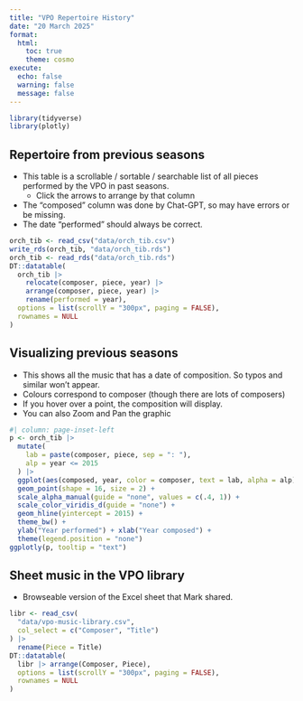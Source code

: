 ```yaml
---
title: "VPO Repertoire History"
date: "20 March 2025"
format: 
  html:
    toc: true
    theme: cosmo
execute:
  echo: false
  warning: false
  message: false
---
```


```r
library(tidyverse)
library(plotly)
```

## Repertoire from previous seasons

* This table is a scrollable / sortable / searchable list of all pieces performed by the VPO in past seasons.
    * Click the arrows to arrange by that column
* The "composed" column was done by Chat-GPT, so may have errors or be missing.
* The date "performed" should always be correct.

```r
orch_tib <- read_csv("data/orch_tib.csv")
write_rds(orch_tib, "data/orch_tib.rds")
orch_tib <- read_rds("data/orch_tib.rds")
DT::datatable(
  orch_tib |> 
    relocate(composer, piece, year) |> 
    arrange(composer, piece, year) |>
    rename(performed = year),
  options = list(scrollY = "300px", paging = FALSE),
  rownames = NULL
)
```

## Visualizing previous seasons

* This shows all the music that has a date of composition. So typos and similar won't appear.
* Colours correspond to composer (though there are lots of composers)
* If you hover over a point, the composition will display.
* You can also Zoom and Pan the graphic

```r
#| column: page-inset-left
p <- orch_tib |>
  mutate(
    lab = paste(composer, piece, sep = ": "),
    alp = year <= 2015
  ) |>
  ggplot(aes(composed, year, color = composer, text = lab, alpha = alp)) +
  geom_point(shape = 16, size = 2) +
  scale_alpha_manual(guide = "none", values = c(.4, 1)) +
  scale_color_viridis_d(guide = "none") +
  geom_hline(yintercept = 2015) +
  theme_bw() +
  ylab("Year performed") + xlab("Year composed") +
  theme(legend.position = "none")
ggplotly(p, tooltip = "text")
```

## Sheet music in the VPO library

* Browseable version of the Excel sheet that Mark shared.

```r
libr <- read_csv(
  "data/vpo-music-library.csv", 
  col_select = c("Composer", "Title")
) |>
  rename(Piece = Title)
DT::datatable(
  libr |> arrange(Composer, Piece),
  options = list(scrollY = "300px", paging = FALSE),
  rownames = NULL
)
```
